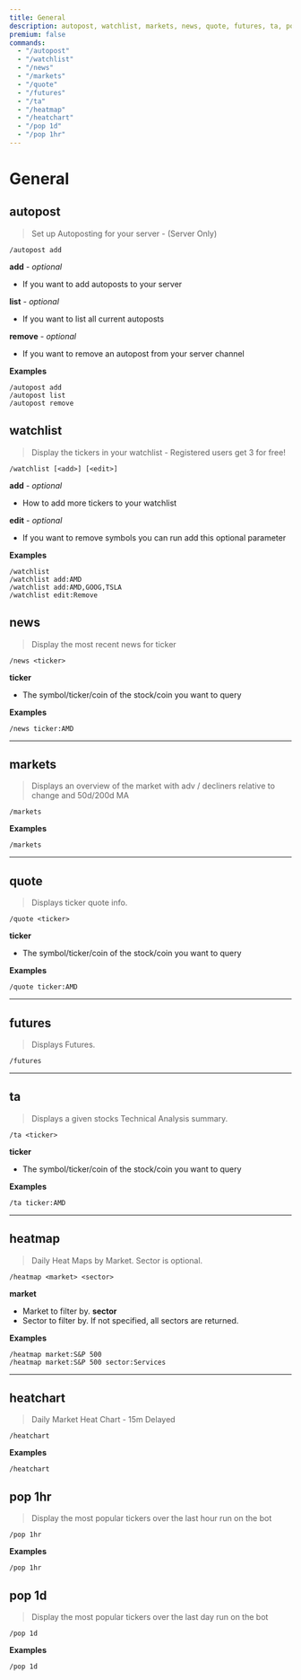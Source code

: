 ```yaml
---
title: General
description: autopost, watchlist, markets, news, quote, futures, ta, pop
premium: false
commands:
  - "/autopost"
  - "/watchlist"
  - "/news"
  - "/markets"
  - "/quote"
  - "/futures"
  - "/ta"
  - "/heatmap"
  - "/heatchart"
  - "/pop 1d"
  - "/pop 1hr"
---
```


# General

## autopost

> Set up Autoposting for your server - (Server Only)

```format
/autopost add
```

**add** - _optional_
- If you want to add autoposts to your server

**list** - _optional_
- If you want to list all current autoposts

**remove** - _optional_
- If you want to remove an autopost from your server channel

**Examples**

```
/autopost add
/autopost list
/autopost remove
```


## watchlist

> Display the tickers in your watchlist - Registered users get 3 for free!

```format
/watchlist [<add>] [<edit>]
```

**add** - _optional_
- How to add more tickers to your watchlist

**edit** - _optional_
- If you want to remove symbols you can run add this optional parameter

**Examples**

```
/watchlist
/watchlist add:AMD
/watchlist add:AMD,GOOG,TSLA
/watchlist edit:Remove
```

## news

> Display the most recent news for ticker

```format
/news <ticker>
```

**ticker**
- The symbol/ticker/coin of the stock/coin you want to query

**Examples**

```
/news ticker:AMD
```

---

## markets

> Displays an overview of the market with adv / decliners relative to change and 50d/200d MA

```format
/markets
```

**Examples**

```
/markets
```

---

## quote

> Displays ticker quote info.

```format
/quote <ticker>
```

**ticker**
- The symbol/ticker/coin of the stock/coin you want to query

**Examples**

```
/quote ticker:AMD
```

---

## futures

> Displays Futures.

```format
/futures
```

---

## ta

> Displays a given stocks Technical Analysis summary.

```format
/ta <ticker>
```

**ticker**
- The symbol/ticker/coin of the stock/coin you want to query

**Examples**

```
/ta ticker:AMD
```

---

## heatmap

> Daily Heat Maps by Market. Sector is optional.

```format
/heatmap <market> <sector>
```

**market**
- Market to filter by.
**sector**
- Sector to filter by. If not specified, all sectors are returned.

**Examples**

```
/heatmap market:S&P 500
/heatmap market:S&P 500 sector:Services
```

---

## heatchart

> Daily Market Heat Chart - 15m Delayed

```format
/heatchart
```

**Examples**

```
/heatchart
```
## pop 1hr

> Display the most popular tickers over the last hour run on the bot

```format
/pop 1hr
```

**Examples**

```
/pop 1hr
```

## pop 1d

> Display the most popular tickers over the last day run on the bot

```format
/pop 1d
```

**Examples**

```
/pop 1d
```
